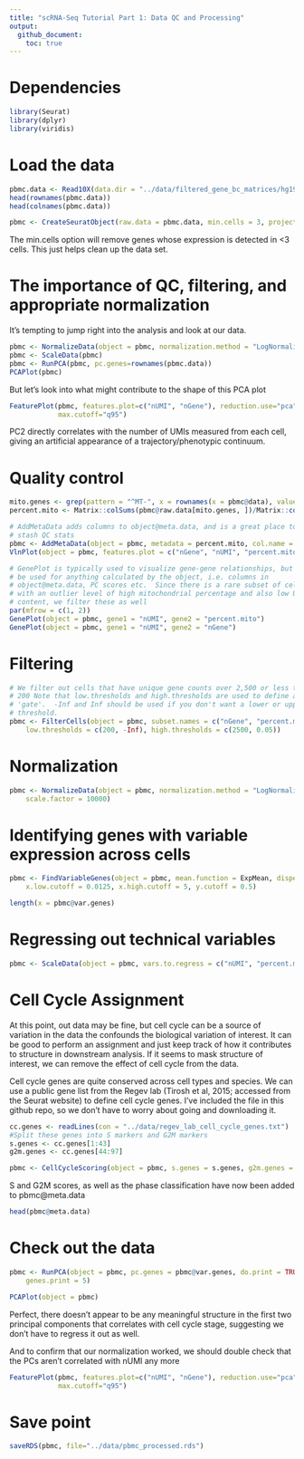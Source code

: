 ```yaml
---
title: "scRNA-Seq Tutorial Part 1: Data QC and Processing"
output:
  github_document:
    toc: true
---
```


# Dependencies
```r
library(Seurat)
library(dplyr)
library(viridis)
```

# Load the data
```r
pbmc.data <- Read10X(data.dir = "../data/filtered_gene_bc_matrices/hg19/")
head(rownames(pbmc.data))
head(colnames(pbmc.data))
```

```r
pbmc <- CreateSeuratObject(raw.data = pbmc.data, min.cells = 3, project = "PBMC")
```

The min.cells option will remove genes whose expression is detected in <3 cells. This just helps clean up the data set.

# The importance of QC, filtering, and appropriate normalization
It's tempting to jump right into the analysis and look at our data.

```r
pbmc <- NormalizeData(object = pbmc, normalization.method = "LogNormalize")
pbmc <- ScaleData(pbmc)
pbmc <- RunPCA(pbmc, pc.genes=rownames(pbmc.data))
PCAPlot(pbmc)
```

But let's look into what might contribute to the shape of this PCA plot
```r
FeaturePlot(pbmc, features.plot=c("nUMI", "nGene"), reduction.use="pca", cols.use=viridis(100), 
            max.cutoff="q95")
```

PC2 directly correlates with the number of UMIs measured from each cell, giving an artificial appearance of a trajectory/phenotypic continuum.

# Quality control

```r
mito.genes <- grep(pattern = "^MT-", x = rownames(x = pbmc@data), value = TRUE)
percent.mito <- Matrix::colSums(pbmc@raw.data[mito.genes, ])/Matrix::colSums(pbmc@raw.data)

# AddMetaData adds columns to object@meta.data, and is a great place to
# stash QC stats
pbmc <- AddMetaData(object = pbmc, metadata = percent.mito, col.name = "percent.mito")
VlnPlot(object = pbmc, features.plot = c("nGene", "nUMI", "percent.mito"), nCol = 3)
```

```r
# GenePlot is typically used to visualize gene-gene relationships, but can
# be used for anything calculated by the object, i.e. columns in
# object@meta.data, PC scores etc.  Since there is a rare subset of cells
# with an outlier level of high mitochondrial percentage and also low UMI
# content, we filter these as well
par(mfrow = c(1, 2))
GenePlot(object = pbmc, gene1 = "nUMI", gene2 = "percent.mito")
GenePlot(object = pbmc, gene1 = "nUMI", gene2 = "nGene")
```

# Filtering
```r
# We filter out cells that have unique gene counts over 2,500 or less than
# 200 Note that low.thresholds and high.thresholds are used to define a
# 'gate'.  -Inf and Inf should be used if you don't want a lower or upper
# threshold.
pbmc <- FilterCells(object = pbmc, subset.names = c("nGene", "percent.mito"), 
    low.thresholds = c(200, -Inf), high.thresholds = c(2500, 0.05))
```

# Normalization
```r
pbmc <- NormalizeData(object = pbmc, normalization.method = "LogNormalize", 
    scale.factor = 10000)
```

# Identifying genes with variable expression across cells
```r
pbmc <- FindVariableGenes(object = pbmc, mean.function = ExpMean, dispersion.function = LogVMR, 
    x.low.cutoff = 0.0125, x.high.cutoff = 5, y.cutoff = 0.5)
```

```r
length(x = pbmc@var.genes)
```

# Regressing out technical variables

```r
pbmc <- ScaleData(object = pbmc, vars.to.regress = c("nUMI", "percent.mito"))
```

# Cell Cycle Assignment
At this point, out data may be fine, but cell cycle can be a source of variation in the data the confounds the biological variation of interest. It can be good to perform an assignment and just keep track of how it contributes to structure in downstream analysis. If it seems to mask structure of interest, we can remove the effect of cell cycle from the data.

Cell cycle genes are quite conserved across cell types and species. We can use a public gene list from the Regev lab (Tirosh et al, 2015; accessed from the Seurat website) to define cell cycle genes. I've included the file in this github repo, so we don't have to worry about going and downloading it.

```r
cc.genes <- readLines(con = "../data/regev_lab_cell_cycle_genes.txt")
#Split these genes into S markers and G2M markers
s.genes <- cc.genes[1:43]
g2m.genes <- cc.genes[44:97]
```

```r
pbmc <- CellCycleScoring(object = pbmc, s.genes = s.genes, g2m.genes = g2m.genes, set.ident = TRUE)
```

S and G2M scores, as well as the phase classification have now been added to pbmc@meta.data

```r
head(pbmc@meta.data)
```

# Check out the data
```r
pbmc <- RunPCA(object = pbmc, pc.genes = pbmc@var.genes, do.print = TRUE, pcs.print = 1:5, 
    genes.print = 5)
```
```r
PCAPlot(object = pbmc)
```

Perfect, there doesn't appear to be any meaningful structure in the first two principal components that correlates with cell cycle stage, suggesting we don't have to regress it out as well.

And to confirm that our normalization worked, we should double check that the PCs aren't correlated with nUMI any more

```r
FeaturePlot(pbmc, features.plot=c("nUMI", "nGene"), reduction.use="pca", cols.use=viridis(100), 
            max.cutoff="q95")
```

# Save point
```r
saveRDS(pbmc, file="../data/pbmc_processed.rds")
```

